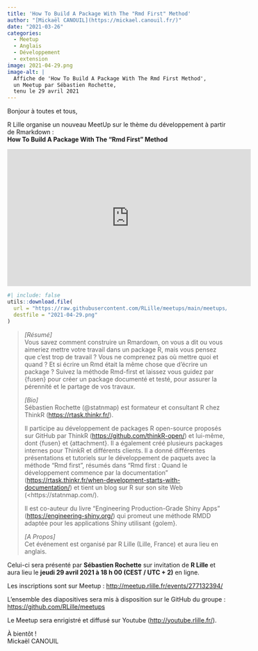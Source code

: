 ```yaml
---
title: 'How To Build A Package With The "Rmd First" Method'
author: "[Mickaël CANOUIL](https://mickael.canouil.fr/)"
date: "2021-03-26"
categories:
  - Meetup
  - Anglais
  - Développement
  - extension
image: 2021-04-29.png
image-alt: |
  Affiche de 'How To Build A Package With The Rmd First Method',
  un Meetup par Sébastien Rochette,
  tenu le 29 avril 2021
---
```


Bonjour à toutes et tous,
 
R Lille  organise un nouveau MeetUp sur le thème du développement à partir de Rmarkdown&nbsp;:  
**How To Build A Package With The "Rmd First" Method**

<center>
<iframe width="560" height="315" src="https://www.youtube.com/embed/febuOcS70t4" title="YouTube video player" frameborder="0" allow="accelerometer; autoplay; clipboard-write; encrypted-media; gyroscope; picture-in-picture" allowfullscreen></iframe>
</center>

```r
#| include: false
utils::download.file(
  url = "https://raw.githubusercontent.com/RLille/meetups/main/meetups/2021-04-29/ads/2021-04-29.png",
  destfile = "2021-04-29.png"
)
```

<!-- <center>
![Affiche Événement](2021-04-29.png)
</center> -->

> _[Résumé]_  
> Vous savez comment construire un Rmardown, on vous a dit ou vous aimeriez mettre votre travail dans un package R, mais vous pensez que c’est trop de travail&nbsp;? Vous ne comprenez pas où mettre quoi et quand&nbsp;? Et si écrire un Rmd était la même chose que d’écrire un package&nbsp;? Suivez la méthode Rmd-first et laissez vous guidez par {fusen} pour créer un package documenté et testé, pour assurer la pérennité et le partage de vos travaux.
> 
> _[Bio]_  
> Sébastien Rochette (\@statnmap) est formateur et consultant R chez ThinkR (<https://rtask.thinkr.fr/>).
> 
> Il participe au développement de packages R open-source proposés sur GitHub par ThinkR (<https://github.com/thinkR-open/>) et lui-même, dont {fusen} et {attachment}. Il a également créé plusieurs packages internes pour ThinkR et différents clients. Il a donné différentes présentations et tutoriels sur le développement de paquets avec la méthode "Rmd first", résumés dans "Rmd first&nbsp;: Quand le développement commence par la documentation" (<https://rtask.thinkr.fr/when-development-starts-with-documentation/>) et tient un blog sur R sur son site Web (<https://statnmap.com/).
> 
> Il est co-auteur du livre "Engineering Production-Grade Shiny Apps" (<https://engineering-shiny.org/>) qui promeut une méthode RMDD adaptée pour les applications Shiny utilisant {golem}.
> 
> _[A Propos]_  
> Cet événement est organisé par R Lille (Lille, France) et aura lieu en anglais.

Celui-ci sera présenté par **Sébastien Rochette** sur invitation de __R Lille__ et aura lieu le **jeudi 29 avril 2021 à 18 h 00 (CEST / UTC + 2)** en ligne.

Les inscriptions sont sur Meetup&nbsp;: <http://meetup.rlille.fr/events/277132394/>

L'ensemble des diapositives sera mis à disposition sur le GitHub du groupe&nbsp;: <https://github.com/RLille/meetups>

Le Meetup sera enrigistré et diffusé sur Youtube (<http://youtube.rlille.fr/>).

À bientôt&nbsp;!  
Mickaël CANOUIL
